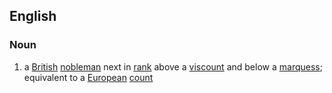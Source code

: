==English==
===Noun===
{{wikipedia}}
# a [[British]] [[nobleman]] next in [[rank]] above a [[viscount]] and below a [[marquess]]; equivalent to a [[European]] [[count]]